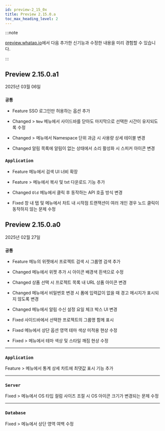 ```yaml
---
id: preview-2_15_0x
title: Preview 2.15.0.a
toc_max_heading_level: 2
---
```


<head>
<meta name="robots" content="noindex, nofollow"/>
</head>

:::note

[preview.whatap.io](https://preview.whatap.io)에서 다음 추가한 신기능과 수정한 내용을 미리 경험할 수 있습니다. 

:::

## Preview 2.15.0.a1

2025년 03월 06일

<div class='indentTab'>

### `공통`

- <Status priority='1'>Feature</Status> SSO 로그인만 허용하는 옵션 추가

- <Status priority='1'>Changed</Status> <Cmdname sid="side_analysis" className="uitext" /> &gt; <Cmdname sid="side_metricsChart" className="uitext" /> <code class="newfunc">New</code> 메뉴에서 사이드바를 닫아도 마지막으로 선택한 시간이 유지되도록 수정

- <Status priority='1'>Changed</Status> <Cmdname sid="side_myUsage" className="uitext" /> &gt; <Cmdname sid="side_adminMetering" className="uitext" /> 메뉴에서 Namespace 단위 과금 시 사용량 상세 테이블 변경

- <Status priority='1'>Changed</Status> 알림 목록에 알림이 없는 상태에서 소리 활성화 시 스피커 아이콘 변경


### `Application`

- <Status priority='1'>Feature</Status> <Cmdname sid="side_agentsConfiguration" className="uitext" /> 메뉴에서 검색 UI 너비 확장 

- <Status priority='1'>Feature</Status> <Cmdname sid="side_agentsConfiguration" className="uitext" /> &gt; <Cmdname sid="side_loadedClasses" className="uitext" /> 메뉴에서 <Cmdname sid="TTL08085" className="uitext" /> 복사 및 txt 다운로드 기능 추가 

- <Status priority='1'>Changed</Status> <Cmdname sid="side_agentSettingOld" className="uitext" /> <code class='oldfunc'>Old</code> 메뉴에서 <Cmdname sid="apply_all" className="uitext" /> 클릭 후 동작하는 API 호출 방식 변경

- <Status priority='0'>Fixed</Status> <Cmdname sid="TTL06209" className="uitext" /> 창 내 <Cmdname sid="TTL06377" className="uitext" /> 탭 및 <Cmdname sid="side_multi_server_tx_trace" className="uitext" /> 메뉴에서 차트 내 시작점 트랜잭션이 여러 개인 경우 노드 클릭이 동작하지 않는 문제 수정

</div>

## Preview 2.15.0.a0

2025년 02월 27일

<div class='indentTab'>

### `공통`

- <Status priority='1'>Feature</Status> <Cmdname sid="side_flexboard" className="uitext" /> 메뉴의 위젯에서 프로젝트 검색 시 그룹명 검색 추가

- <Status priority='1'>Changed</Status> <Cmdname sid="side_flexboard" className="uitext" /> 메뉴에서 위젯 추가 시 아이콘 배경색 흰색으로 수정

- <Status priority='1'>Changed</Status> 상품 선택 시 프로젝트 목록 내 URL 상품 아이콘 변경

- <Status priority='1'>Changed</Status> <Cmdname sid="side_accountManagement" className="uitext" /> 메뉴에서 비밀번호 변경 시 폼에 입력값이 없을 때 경고 메시지가 표시되지 않도록 변경

- <Status priority='1'>Changed</Status> <Cmdname sid="side_accountManagement" className="uitext" /> 메뉴에서 알림 수신 설정 요일 체크 박스 UI 변경 

- <Status priority='0'>Fixed</Status> 사이드바에서 선택한 프로젝트의 그룹명 함께 표시

- <Status priority='0'>Fixed</Status> <Cmdname sid="side_report" className="uitext" /> 메뉴에서 상단 옵션 영역 테마 색상 미적용 현상 수정 

- <Status priority='0'>Fixed</Status>  <Cmdname sid="side_management" className="uitext" /> &gt; <Cmdname sid="side_maintenancePlan" className="uitext" /> 메뉴에서 테마 색상 및 스타일 깨짐 현상 수정

---

### `Application`

<Status priority='1'>Feature</Status> <Cmdname sid="side_statistics" className="uitext" /> &gt; <Cmdname sid="side_tx" className="uitext" /> 메뉴에서 통계 상세 차트에 최댓값 표시 기능 추가

---

### `Server`

<Status priority='0'>Fixed</Status> <Cmdname sid="side_serverList" className="uitext" /> &gt; <Cmdname sid="side_serverInventory" className="uitext" /> 메뉴에서 OS 타입 컬럼 사이즈 조절 시 OS 아이콘 크기가 변경되는 문제 수정

---

### `Database`

<Status priority='0'>Fixed</Status> <Cmdname sid="side_dashboard" className="uitext" /> &gt; <Cmdname sid="side_multiInstance" className="uitext" /> 메뉴에서 상단 영역 여백 수정 


</div>